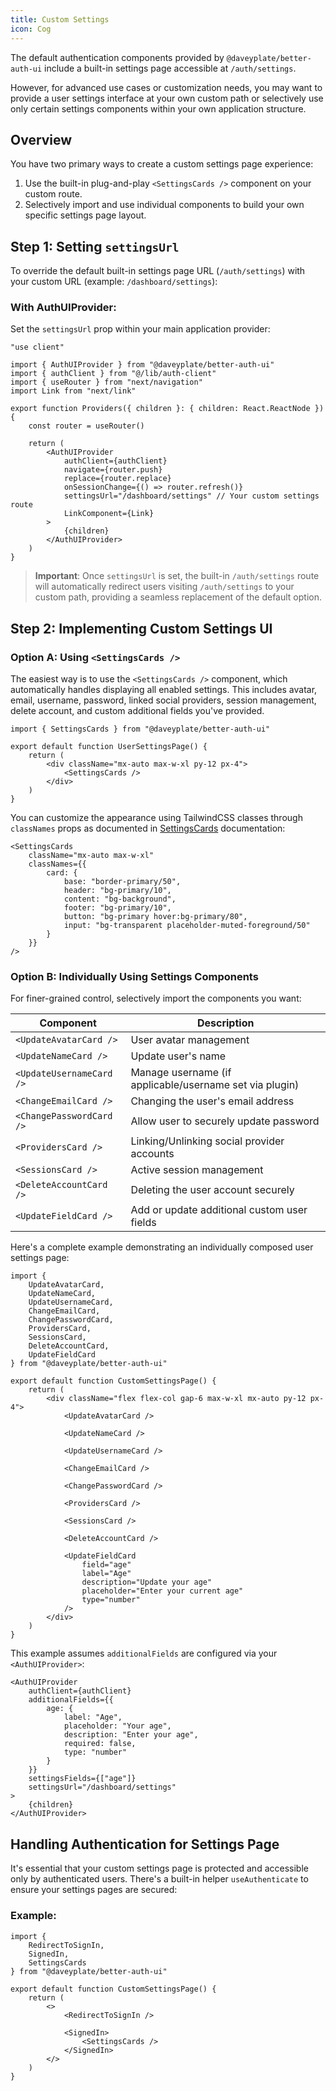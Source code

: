 ```yaml
---
title: Custom Settings
icon: Cog
---
```


The default authentication components provided by `@daveyplate/better-auth-ui` include a built-in settings page accessible at `/auth/settings`.

However, for advanced use cases or customization needs, you may want to provide a user settings interface at your own custom path or selectively use only certain settings components within your own application structure.

## Overview

You have two primary ways to create a custom settings page experience:

1. Use the built-in plug-and-play `<SettingsCards />` component on your custom route.
2. Selectively import and use individual components to build your own specific settings page layout.

## Step 1: Setting `settingsUrl`

To override the default built-in settings page URL (`/auth/settings`) with your custom URL (example: `/dashboard/settings`):

### With AuthUIProvider:

Set the `settingsUrl` prop within your main application provider:

```tsx title="app/providers.tsx"
"use client"

import { AuthUIProvider } from "@daveyplate/better-auth-ui"
import { authClient } from "@/lib/auth-client"
import { useRouter } from "next/navigation"
import Link from "next/link"

export function Providers({ children }: { children: React.ReactNode }) {
    const router = useRouter()

    return (
        <AuthUIProvider
            authClient={authClient}
            navigate={router.push}
            replace={router.replace}
            onSessionChange={() => router.refresh()}
            settingsUrl="/dashboard/settings" // Your custom settings route
            LinkComponent={Link}
        >
            {children}
        </AuthUIProvider>
    )
}
```

> **Important**: Once `settingsUrl` is set, the built-in `/auth/settings` route will automatically redirect users visiting `/auth/settings` to your custom path, providing a seamless replacement of the default option.

## Step 2: Implementing Custom Settings UI

### Option A: Using `<SettingsCards />`

The easiest way is to use the `<SettingsCards />` component, which automatically handles displaying all enabled settings. This includes avatar, email, username, password, linked social providers, session management, delete account, and custom additional fields you've provided.

```tsx title="app/dashboard/settings/page.tsx"
import { SettingsCards } from "@daveyplate/better-auth-ui"

export default function UserSettingsPage() {
    return (
        <div className="mx-auto max-w-xl py-12 px-4">
            <SettingsCards />
        </div>
    )
}
```

You can customize the appearance using TailwindCSS classes through `classNames` props as documented in [SettingsCards](../components/settings-cards) documentation:

```tsx
<SettingsCards 
    className="mx-auto max-w-xl"
    classNames={{
        card: {
            base: "border-primary/50",
            header: "bg-primary/10",
            content: "bg-background",
            footer: "bg-primary/10",
            button: "bg-primary hover:bg-primary/80",
            input: "bg-transparent placeholder-muted-foreground/50"
        }
    }}
/>
```

### Option B: Individually Using Settings Components

For finer-grained control, selectively import the components you want:

| Component | Description |
|-----------|-------------|
| `<UpdateAvatarCard />` | User avatar management |
| `<UpdateNameCard />` | Update user's name |
| `<UpdateUsernameCard />` | Manage username (if applicable/username set via plugin) |
| `<ChangeEmailCard />` | Changing the user's email address |
| `<ChangePasswordCard />` | Allow user to securely update password |
| `<ProvidersCard />` | Linking/Unlinking social provider accounts |
| `<SessionsCard />` | Active session management |
| `<DeleteAccountCard />` | Deleting the user account securely |
| `<UpdateFieldCard />` | Add or update additional custom user fields |

Here's a complete example demonstrating an individually composed user settings page:

```tsx title="app/dashboard/settings/page.tsx"
import {
    UpdateAvatarCard,
    UpdateNameCard,
    UpdateUsernameCard,
    ChangeEmailCard,
    ChangePasswordCard,
    ProvidersCard,
    SessionsCard,
    DeleteAccountCard,
    UpdateFieldCard
} from "@daveyplate/better-auth-ui"

export default function CustomSettingsPage() {
    return (
        <div className="flex flex-col gap-6 max-w-xl mx-auto py-12 px-4">
            <UpdateAvatarCard />

            <UpdateNameCard />

            <UpdateUsernameCard />

            <ChangeEmailCard />

            <ChangePasswordCard />

            <ProvidersCard />

            <SessionsCard />

            <DeleteAccountCard />

            <UpdateFieldCard
                field="age"
                label="Age"
                description="Update your age"
                placeholder="Enter your current age"
                type="number"
            />
        </div>
    )
}
```

This example assumes `additionalFields` are configured via your `<AuthUIProvider>`:

```tsx title="app/providers.tsx"
<AuthUIProvider
    authClient={authClient}
    additionalFields={{
        age: {
            label: "Age",
            placeholder: "Your age",
            description: "Enter your age",
            required: false,
            type: "number"
        }
    }}
    settingsFields={["age"]}
    settingsUrl="/dashboard/settings"
>
    {children}
</AuthUIProvider>
```

## Handling Authentication for Settings Page

It's essential that your custom settings page is protected and accessible only by authenticated users. There's a built-in helper `useAuthenticate` to ensure your settings pages are secured:

### Example:

```tsx title="app/dashboard/settings/page.tsx"
import {
    RedirectToSignIn,
    SignedIn,
    SettingsCards
} from "@daveyplate/better-auth-ui"

export default function CustomSettingsPage() {
    return (
        <>
            <RedirectToSignIn />
            
            <SignedIn>
                <SettingsCards />
            </SignedIn>
        </>
    )
}
```